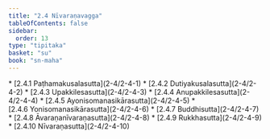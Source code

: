 ```yaml
---
title: "2.4 Nīvaraṇavagga"
tableOfContents: false
sidebar:
  order: 13
type: "tipitaka"
basket: "su"
book: "sn-maha"
---
```



<DynamicBreadcrumb />



<TableOfContents book="sn-maha" section="2.4">
* [2.4.1 Paṭhamakusalasutta](2-4/2-4-1)
* [2.4.2 Dutiyakusalasutta](2-4/2-4-2)
* [2.4.3 Upakkilesasutta](2-4/2-4-3)
* [2.4.4 Anupakkilesasutta](2-4/2-4-4)
* [2.4.5 Ayonisomanasikārasutta](2-4/2-4-5)
* [2.4.6 Yonisomanasikārasutta](2-4/2-4-6)
* [2.4.7 Buddhisutta](2-4/2-4-7)
* [2.4.8 Āvaraṇanīvaraṇasutta](2-4/2-4-8)
* [2.4.9 Rukkhasutta](2-4/2-4-9)
* [2.4.10 Nīvaraṇasutta](2-4/2-4-10)
</TableOfContents>